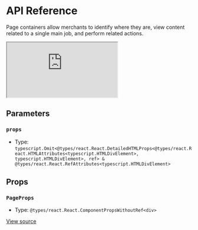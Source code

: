 # API Reference

Page containers allow merchants to identify where they are, view content related to a single main job, and perform related actions.

<iframe src="https://620e870c28c4ae003a705d42-rwuxgqrrab.chromatic.com/?path=/story/components-page--play&full=1&shortcuts=false&singleStory=true" 
        style={{"width":"100%","height":600,"border":0,"borderRadius":4}}></iframe>

## Parameters

### `props`

- Type: `typescript.Omit<@types/react.React.DetailedHTMLProps<@types/react.React.HTMLAttributes<typescript.HTMLDivElement>, typescript.HTMLDivElement>, ref> & @types/react.React.RefAttributes<typescript.HTMLDivElement>`

## Props

### `PageProps`

- Type: `@types/react.React.ComponentPropsWithoutRef<div>`

[View source](https://github.com/vtex/shoreline/blob/71b8545fa/packages/components/src/page/page.tsx#L17)
